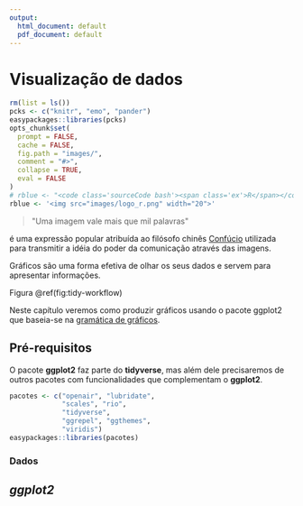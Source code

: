 ```yaml
---
output:
  html_document: default
  pdf_document: default
---
```




# Visualização de dados {#data-vis}


<!-- 
earthdatascience.org/courses/earth-analytics/lidar-raster-data-r/ggmap-basemap/ 
-->

```r
rm(list = ls())
pcks <- c("knitr", "emo", "pander") 
easypackages::libraries(pcks)
opts_chunk$set(
  prompt = FALSE,
  cache = FALSE,
  fig.path = "images/",
  comment = "#>",
  collapse = TRUE,
  eval = FALSE
)
# rblue <- "<code class='sourceCode bash'><span class='ex'>R</span></code>"
rblue <- '<img src="images/logo_r.png" width="20">'
```

> \"Uma imagem vale mais que mil palavras\"

é uma expressão popular atribuída ao filósofo chinês [Confúcio](https://en.wikipedia.org/wiki/Confucius) utilizada para transmitir a idéia do poder da comunicação através das imagens.

Gráficos são uma forma efetiva de olhar os seus dados e servem para apresentar informações.

Figura \@ref(fig:tidy-workflow)


Neste capítulo veremos como produzir gráficos usando o pacote ggplot2 que baseia-se na [gramática de gráficos](http://amzn.to/2ef1eWp).

<!-- 
Citando @Tufte2001 e @Wilkinson2005. 
-->


## Pré-requisitos

O pacote **ggplot2** faz parte do **tidyverse**, mas além dele precisaremos de outros pacotes com funcionalidades que complementam o **ggplot2**.

```r
pacotes <- c("openair", "lubridate",
             "scales", "rio", 
             "tidyverse", 
             "ggrepel", "ggthemes",
             "viridis")
easypackages::libraries(pacotes)
```


### Dados 



## *ggplot2*



